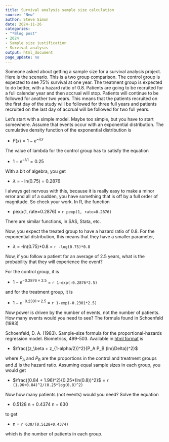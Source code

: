 ```yaml
---
title: Survival analysis sample size calculation
source: "New"
author: Steve Simon
date: 2024-11-26
categories: 
- "*Blog post"
- 2024
- Sample size justification
- Survival analysis
output: html_document
page_update: no
---
```


Someone asked about getting a sample size for a survival analysis project. Here is the scenario. This is a two group comparison. The control group is expected to see 75% survival at one year. The treatment group is expected to do better, with a hazard ratio of 0.8. Patients are going to be recruited for a full calendar year and then accrual will stop. Patients will continue to be followed for another two years. This means that the patients recruited on the first day of the study will be followed for three full years and patients recruited on the last day of accrual will be followed for two full years.

<!---more--->

Let's start with a simple model. Maybe too simple, but you have to start somewhere. Assume that events occur with an exponential distribution. The cumulative density function of the exponential distribution is 

-   $F(x)=1-e^{-\lambda x}$

The value of lambda for the control group has to satisfy the equation

-   $1-e^{-\lambda 1} = 0.25$

With a bit of algebra, you get 

-   $\lambda$ = - ln(0.75) = 0.2876

I always get nervous with this, because it is really easy to make a minor error and all of a sudden, you have something that is off by a full order of magnitude. So check your work. In R, the function

-   pexp(1, rate=0.2876) = `r pexp(1, rate=0.2876)`

There are similar functions, in SAS, Stata, etc.

Now, you expect the treated group to have a hazard ratio of 0.8. For the exponential distribution, this means that they have a smaller parameter,

-   $\lambda$ = -ln(0.75)\*0.8 = `r -log(0.75)*0.8`

Now, if you follow a patient for an average of 2.5 years, what is the probability that they will experience the event?

For the control group, it is 

-   $1-e^{-0.2876 \times 2.5}$ = `r 1-exp(-0.2876*2.5)`

and for the treatment group, it is 

-   $1-e^{-0.2301 \times 2.5}$ = `r 1-exp(-0.2301*2.5)`

Now power is driven by the number of events, not the number of patients. How many events would you need to see? The formula found in Schoenfeld (1983)

Schoenfeld, D. A. (1983). Sample-size formula for the proportional-hazards regression model. Biometrics, 499-503. Available in [html format][sch1] is


-   $\frac{(z_\beta + z_{1-alpha/2})^2}{P_A P_B (ln(\Delta))^2}$

where $P_A$ and $P_B$ are the proportions in the control and treatment groups and $\Delta$ is the hazard ratio. Assuming equal sample sizes in each group, you would get

-   $\frac{(0.84 + 1.96)^2}{0.25*(ln(0.8))^2}$ = `r (1.96+0.84)^2/(0.25*log(0.8)^2)`

Now how many patients (not events) would you need? Solve the equation

-   0.5128 n + 0.4374 n = 630

to get

-   n = `r 630/(0.5128+0.4374)`

which is the number of patients in each group.

[sch1]: https://www.biostat.wisc.edu/~chappell/641/papers/paper31.pdf
